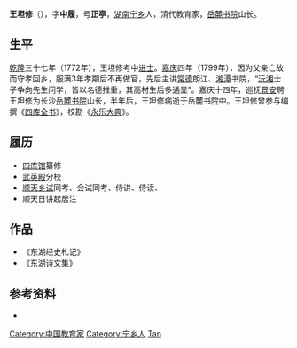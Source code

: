 '''王坦修'''（{{bd|1744年||1809年||王坦修}}），字'''中履'''，号'''正亭'''，[[湖南省|湖南]][[宁乡市|宁乡]]人，清代教育家，[[岳麓书院|岳麓书院]]山长。

== 生平 ==
[[乾隆|乾隆]]三十七年（1772年），王坦修考中[[进士|进士]]。[[嘉庆|嘉庆]]四年（1799年），因为父亲亡故而守孝回乡，服满3年孝期后不再做官，先后主讲[[常德市|常德]]朗江、[[湘潭市|湘潭]]书院，“[[沅湘|沅湘]]士子争向先生问学，皆以名德推重，其高材生后多通显”。嘉庆十四年，巡抚[[景安|景安]]聘王坦修为长沙[[岳麓书院|岳麓书院]]山长，半年后，王坦修病逝于岳麓书院中。王坦修曾参与编撰《[[四库全书|四库全书]]》，校勘《[[永乐大典|永乐大典]]》。

== 履历 ==
*[[四库馆|四库馆]]纂修
*[[武英殿|武英殿]]分校
*[[顺天|顺天]][[乡试|乡试]]同考、会试同考、侍讲、侍读、
*顺天日讲起居注

== 作品 ==
*《东湖经史札记》
*《东湖诗文集》

==参考资料==
<div class="references-small">
<references></references>
</div>
*{{cite book |editor1=李瀚章|editor2=裕禄 |title=《光绪湖南通志》 |date=2009-08-01 |publisher=岳麓书社 |location=湖南省长沙市 |isbn=9787807612292}}

{{乾隆三十七年壬辰科殿試金榜}}
{{清朝四庫全書館職官}}
{{DEFAULTSORT:Wang王}}
[[Category:中国教育家|Category:中国教育家]]
[[Category:宁乡人|Category:宁乡人]]
[[Category:王姓|Tan]]